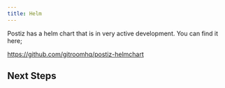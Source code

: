 ```yaml
---
title: Helm
---
```



<EarlyDoc />
<InstallationRecommendedOptions />
<Prereqs />

Postiz has a helm chart that is in very active development. You can find it here;

https://github.com/gitroomhq/postiz-helmchart


## Next Steps

<Cards>
  <Card title="Configure uploads" href="/configuration/r2" />
  <Card title="Learn the architecture of the project" href="/howitworks" />
  <Card title="Set up email for notifications" href="/emails" />
  <Card title="Set up providers such as Linkedin, X and Reddit" href="/providers" />
</Cards>
